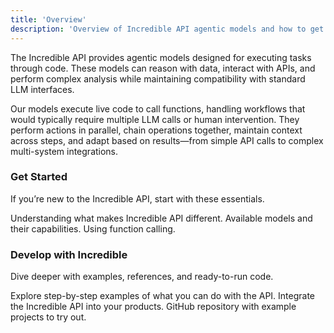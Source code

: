 ```yaml
---
title: 'Overview'
description: 'Overview of Incredible API agentic models and how to get started'
---
```


The Incredible API provides agentic models designed for executing tasks through code. These models can reason with data, interact with APIs, and perform complex analysis while maintaining compatibility with standard LLM interfaces.

Our models execute live code to call functions, handling workflows that would typically require multiple LLM calls or human intervention. They perform actions in parallel, chain operations together, maintain context across steps, and adapt based on results—from simple API calls to complex multi-system integrations.

### Get Started

If you’re new to the Incredible API, start with these essentials.

<div style={{ display: 'grid', gridTemplateColumns: 'repeat(3, minmax(0, 1fr))', gap: '16px' }}>
  <Card title="Core Concepts" icon="lightbulb" href="/guides/core-concepts">
    Understanding what makes Incredible API different.
  </Card>
  <Card title="Model Overview" icon="brain" href="/guides/models-overview">
    Available models and their capabilities.
  </Card>
  <Card title="Taking Actions" icon="wrench" href="/guides/function-calling">
    Using function calling.
  </Card>
</div>

### Develop with Incredible

Dive deeper with examples, references, and ready-to-run code.

<div style={{ display: 'grid', gridTemplateColumns: 'repeat(3, minmax(0, 1fr))', gap: '16px' }}>
  <Card title="Examples" icon="file-code" href="/examples/hello-incredible">
    Explore step-by-step examples of what you can do with the API.
  </Card>
  <Card title="API Reference" icon="book" href="/api-reference/chat/completion">
    Integrate the Incredible API into your products.
  </Card>
  <Card title="Cookbook" icon="github" href="https://github.com/Norditech-AB/Incredible-API-Cookbook">
    GitHub repository with example projects to try out.
  </Card>
</div>

